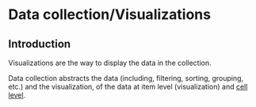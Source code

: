
<Meta title="Data collection/Visualizations" />

# Data collection/Visualizations

## Introduction

Visualizations are the way to display the data in the collection.

Data collection abstracts the data (including, filtering, sorting, grouping,
etc.) and the visualization, of the data at item level (visualization) and
[cell level](?path=/docs/data-collection-cell-types--docs).

<Unstyled>
  <div className="mt-6 grid grid-cols-1 gap-6 pb-8 md:grid-cols-3">
    <FeatureCard
      icon={Table}
      title="Table"
      description="Table visualization is the default visualization for data collection. It displays the data in a table format."
      href="/?path=/docs/components-data-collection-visualizations-table--documentation"
    />
    <FeatureCard
      icon={Kanban}
      title="Card"
      description="Card visualization is a visualization that displays the data in a card format."
      href="/?path=/docs/components-data-collection-visualizations-card--documentation"
    />
    <FeatureCard
      icon={List}
      title="List"
      description="List visualization is a visualization that displays the data in a list format."
      href="/?path=/docs/components-data-collection-visualizations-list--documentation"
    />
  </div>
</Unstyled>
